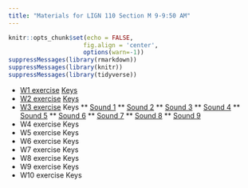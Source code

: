```yaml
---
title: "Materials for LIGN 110 Section M 9-9:50 AM"
---
```



```r
knitr::opts_chunk$set(echo = FALSE,
                     fig.align = 'center',
                     options(warn=-1))
suppressMessages(library(rmarkdown))
suppressMessages(library(knitr))
suppressMessages(library(tidyverse))

```



* [W1 exercise](file/lign110/Week1_9amSection_YC.docx) [Keys](file/lign110/Week1_9amSection_YC_with_keys.docx)
* [W2 exercise](file/lign110/Week2_LIGN110Section25202_YC.pdf) [Keys](file/lign110/Week2_LIGN110Section25202_YC_with_keys.pdf)
* [W3 exercise](file/lign110/Week3_LIGN110Section25202_YC.pdf) Keys
** [Sound 1](file/lign110/W3_sound/Sound_1.wav) 
** [Sound 2](file/lign110/W3_sound/Sound_2.wav)
** [Sound 3](file/lign110/W3_sound/Sound_3.wav)
** [Sound 4](file/lign110/W3_sound/Sound_4.wav)
** [Sound 5](file/lign110/W3_sound/Sound_5.wav)
** [Sound 6](file/lign110/W3_sound/Sound_6.wav)
** [Sound 7](file/lign110/W3_sound/Sound_7.wav)
** [Sound 8](file/lign110/W3_sound/Sound_8.wav)
** [Sound 9](file/lign110/W3_sound/Sound_9.wav)
* W4 exercise Keys
* W5 exercise Keys
* W6 exercise Keys
* W7 exercise Keys
* W8 exercise Keys
* W9 exercise Keys
* W10 exercise Keys






